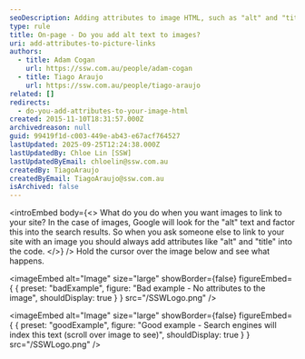 ```yaml
---
seoDescription: Adding attributes to image HTML, such as "alt" and "title", helps search engines index the text and improves accessibility
type: rule
title: On-page - Do you add alt text to images?
uri: add-attributes-to-picture-links
authors:
  - title: Adam Cogan
    url: https://ssw.com.au/people/adam-cogan
  - title: Tiago Araujo
    url: https://ssw.com.au/people/tiago-araujo
related: []
redirects:
  - do-you-add-attributes-to-your-image-html
created: 2015-11-10T18:31:57.000Z
archivedreason: null
guid: 99419f1d-c003-449e-ab43-e67acf764527
lastUpdated: 2025-09-25T12:24:38.000Z
lastUpdatedBy: Chloe Lin [SSW]
lastUpdatedByEmail: chloelin@ssw.com.au
createdBy: TiagoAraujo
createdByEmail: TiagoAraujo@ssw.com.au
isArchived: false
---
```


<introEmbed
  body={<>
What do you do when you want images to link to your site? In the case of images, Google will look for the "alt" text and factor this into the search results. So when you ask someone else to link to your site with an image you should always add attributes like "alt" and "title" into the code.
  </>}
/>
Hold the cursor over the image below and see what happens.

<imageEmbed
  alt="Image"
  size="large"
  showBorder={false}
  figureEmbed={ {
    preset: "badExample",
    figure: "Bad example - No attributes to the image",
    shouldDisplay: true
  } }
  src="/SSWLogo.png"
/>

<imageEmbed
  alt="Image"
  size="large"
  showBorder={false}
  figureEmbed={ {
    preset: "goodExample",
    figure: "Good example - Search engines will index this text (scroll over image to see)",
    shouldDisplay: true
  } }
  src="/SSWLogo.png"
/>
